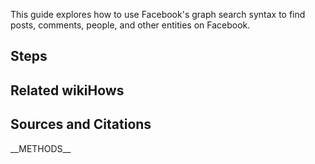 This guide explores how to use Facebook's graph search syntax to find posts, comments, people, and other entities on Facebook.

==Steps==
==Related wikiHows==
== Sources and Citations ==
{{reflist}}
__METHODS__
